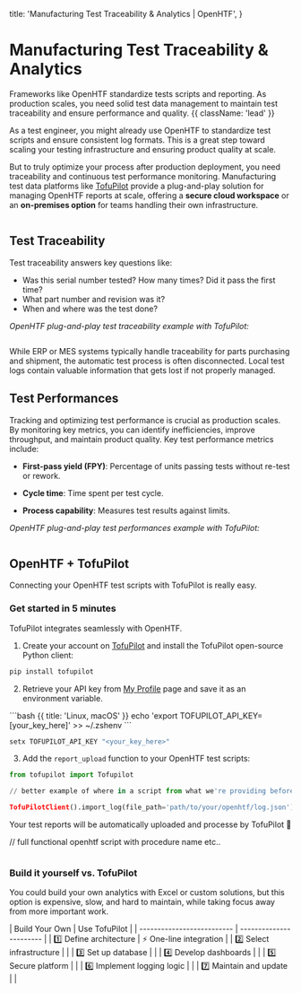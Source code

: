   title: 'Manufacturing Test Traceability & Analytics | OpenHTF',
}

# Manufacturing Test Traceability & Analytics

Frameworks like OpenHTF standardize tests scripts and reporting. As production scales, you need solid test data management to maintain test traceability and ensure performance and quality. {{ className: 'lead' }}

As a test engineer, you might already use OpenHTF to standardize test scripts and ensure consistent log formats. This is a great step toward scaling your testing infrastructure and ensuring product quality at scale.

But to truly optimize your process after production deployment, you need traceability and continuous test performance monitoring. Manufacturing test data platforms like [TofuPilot](https://tofupilot.com) provide a plug-and-play solution for managing OpenHTF reports at scale, offering a **secure cloud workspace** or an **on-premises option** for teams handling their own infrastructure.

<Image
  srcLight="/tofupilot-landing-page-light.png"
  srcDark="/tofupilot-landing-page-dark.png"
/>

## Test Traceability

Test traceability answers key questions like:

- Was this serial number tested? How many times? Did it pass the first time?
- What part number and revision was it?
- When and where was the test done?

_OpenHTF plug-and-play test traceability example with TofuPilot:_

<Image
  srcLight="/tofupilot-traceability-light.png"
  srcDark="/tofupilot-traceability-dark.png"
/>

While ERP or MES systems typically handle traceability for parts purchasing and shipment, the automatic test process is often disconnected. Local test logs contain valuable information that gets lost if not properly managed.

## Test Performances

Tracking and optimizing test performance is crucial as production scales. By monitoring key metrics, you can identify inefficiencies, improve throughput, and maintain product quality. Key test performance metrics include:

- **First-pass yield (FPY)**: Percentage of units passing tests without re-test or rework.

- **Cycle time**: Time spent per test cycle.

- **Process capability**: Measures test results against limits.

_OpenHTF plug-and-play test performances example with TofuPilot:_

<Image
  srcLight="/tofupilot-analytics-light.png"
  srcDark="/tofupilot-analytics-dark.png"
/>

## OpenHTF + TofuPilot

Connecting your OpenHTF test scripts with TofuPilot is really easy.

### Get started in 5 minutes

TofuPilot integrates seamlessly with OpenHTF.

1. Create your account on [TofuPilot](https://tofupilot.com) and install the TofuPilot open-source Python client:

```bash
pip install tofupilot
```

2. Retrieve your API key from [My Profile](/user-management#api-key) page and save it as an environment variable.

<CodeGroup>
```bash {{ title: 'Linux, macOS' }}
echo 'export TOFUPILOT_API_KEY=[your_key_here]' >> ~/.zshenv
```

```bash {{ title: 'Windows' }}
setx TOFUPILOT_API_KEY "<your_key_here>"
```

</CodeGroup>

3. Add the `report_upload` function to your OpenHTF test scripts:

```python
from tofupilot import Tofupilot

// better example of where in a script from what we're providing before

TofuPilotClient().import_log(file_path='path/to/your/openhtf/log.json')
```

Your test reports will be automatically uploaded and processe by TofuPilot 🚀

// full functional openhtf script with procedure name etc..

<Image
  srcLight="/tofupilot-analytics-light.png"
  srcDark="/tofupilot-analytics-dark.png"
/>

### Build it yourself vs. TofuPilot

You could build your own analytics with Excel or custom solutions, but this option is expensive, slow, and hard to maintain, while taking focus away from more important work.

<Row>
<Col>
| Build Your Own             | Use TofuPilot           |
| -------------------------- | ----------------------- |
| 1️⃣ Define architecture     | ⚡ One-line integration |
| 2️⃣ Select infrastructure   |                         |
| 3️⃣ Set up database         |                         |
| 4️⃣ Develop dashboards      |                         |
| 5️⃣ Secure platform         |                         |
| 6️⃣ Implement logging logic |                         |
| 7️⃣ Maintain and update     |                         |
</Col>
</Row>
